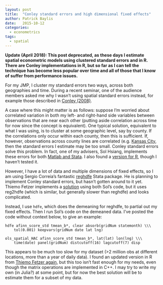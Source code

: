 ```yaml
---
layout: post
title:  "Conley standard errors and high dimensional fixed effects"
author: Patrick Baylis
date:   2015-10-12
categories:
  - econometrics
tags:
  - spatial
---
```


__Update (April 2018): This post deprecated, as these days I estimate spatial econometric models using clustered standard errors and in R. There are Conley implementations in R, but so far as I can tell the technique has become less popular over time and all of those that I know of suffer from performance issues.__


For my JMP, I cluster my standard errors two ways, across both geographies and time. During a recent seminar, one of the audience members asked me why I wasn't using spatial standard errors instead, for example those described in [Conley (2008)](http://www.dictionaryofeconomics.com/article?id=pde2008_S000450).

A case where this might matter is as follows: suppose I'm worried about correlated variation in both my left- and right-hand side variables between observations that are near each other (putting aside correlation across time for now since the concept is equivalent). One typical solution, equivalent to what I was using, is to cluster at some geographic level, say by county. If the correlations only occur within each county, then this is sufficient. If, however, observations across county lines are correlated (e.g. [Kansas City](https://goo.gl/maps/1TuZd9icj812), then the standard errors I estimate may be too small. Conley standard errors solve this problem. In fact, one of my advisers, Sol Hsiang, implements these errors for both [Matlab and Stata](http://www.fight-entropy.com/2010/06/standard-error-adjustment-ols-for.html). I also found a [version for R](https://gist.github.com/devmag/f18ec223df7aef78402b), though I haven't tested it.

However, I have a lot of data and multiple dimensions of fixed effects, so I am using Sergio Correia's fantastic [reghdfe](https://github.com/sergiocorreia/reghdfe) Stata package. He is planning to implement Conley standard errors, but hasn't gotten around to it yet. Thiemo Fetzer implements a [solution](http://www.trfetzer.com/conley-spatial-hac-errors-with-fixed-effects/) using both Sol's code, but it uses reg2hdfe (which is similar, but generally slower than reghdfe) and looks complicated.

Instead, I use `hdfe`, which does the demeaning for reghdfe, to partial out my fixed effects. Then I run Sol's code on the demeaned data. I've posted the code without context below, to give an example:

    hdfe afinn_score_std tmean_b*, clear absorb(gridNum statemonth) \\\
        tol(0.001) keepvars(gridNum date lat lng)

    ols_spatial_HAC afinn_score_std tmean_b*, lat(lat) lon(lng) \\\
        time(date) panel(gridNum) distcutoff(16) lagcutoff(7) disp

This appears to be much too slow for my dataset (>2 million obs at different locations, more than a year of daily data). I found an updated version in R from [Thiemo Fetzer again](http://freigeist.devmag.net/economics/936-spatial-temporal-autocorrelation-correction-with-r-conley.html), but this too isn't fast enough for my needs, even though the matrix operations are implemented in C++. I may try to write my own (in Julia?) at some point, but for now the best solution will be to estimate them for a subset of my data.
